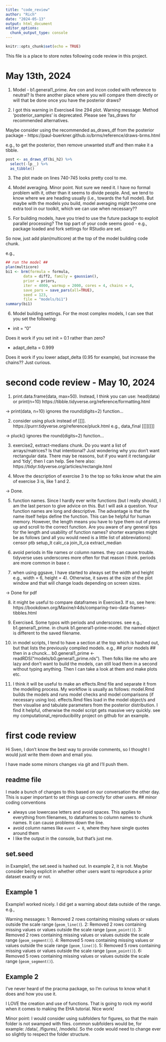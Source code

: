 ```yaml
---
title: "code_review"
author: "Rich"
date: "2024-05-13"
output: html_document
editor_options: 
  chunk_output_type: console
---
```


```r
knitr::opts_chunk$set(echo = TRUE)
```


This file is a place to store notes following code review in this project.


# May 13th, 2024 #

1. Model - b1.general1_prime. Are con and incon coded with reference to neutral? Is there another place where you will compare them directly or will that be done once you have the posterior draws?

2. I got this warning in Exercise4 line 294 plot.
Warning message:
Method 'posterior_samples' is deprecated. Please see ?as_draws for recommended alternatives. 

Maybe consider using the recommended as_draws_df from the posterior package - https://paul-buerkner.github.io/brms/reference/draws-brms.html

e.g., to get the posterior, then remove unwanted stuff and then make it a tibble.

```r
post <- as_draws_df(bi_h2) %>% 
  select(-lp__) %>% 
  as_tibble()
```

3. The plot made on lines 740-745 looks pretty cool to me.

4. Model averaging. Minor point. Not sure we need it. I have no formal problem with it, other than it seems to divide people. And, we tend to know where we are heading usually (i.e., towards the full model). But maybe with the models you build, model averaging might become one extra tool in our toolkit, which we can use when necessary??

5. For building models, have you tried to use the future package to exploit parallel processing? The top part of your code seems good - e.g., package loaded and fork settings for RStudio are set.

So now, just add plan(multicore) at the top of the model building code chunk.

e.g., 

```r
## run the model ##
plan(multicore)
bi1 <- brm(formula = formula,
        data = diff2, family = gaussian(),
        prior = priors,
        iter = 4000, warmup = 2000, cores = 4, chains = 4,
        save_pars = save_pars(all=TRUE),
        seed = 123,
        file = "models/bi1")
summary(bi1)
```

6. Model building settings. For the most complex models, I can see that you set the following:

- init = "0"

Does it work if you set init = 0.1 rather than zero?

- adapt_delta = 0.999

Does it work if you lower adapt_delta (0.95 for example), but increase the chains?? Just curious.


# second code review - May 10, 2024 #

1. print.data.frame(data, max=50). Instead, I think you can use:
		head(data) or
		print(n=10) https://tibble.tidyverse.org/reference/formatting.html
		
-> print(data, n=10) ignores the round(digits=2) function...		

2. consider using pluck instead of [[]]. https://purrr.tidyverse.org/reference/pluck.html
e.g., data_final [[]][[]]

-> pluck() ignores the round(digits=2) function...

3. exercise2, extract-medians chunk. Do you want a list of arrays/matrices? Is that intentional? Just wondering why you don't want rectangular data. There may be reasons, but if you want it rectangular and 'tidy', then I can help. See here also: https://tidyr.tidyverse.org/articles/rectangle.html

4. Move the description of exercise 3 to the top so folks know what the aim of exercise 3 is, like 1 and 2.

-> Done.

5. function names. Since I hardly ever write functions (but I really should), I am the last person to give advice on this. But I will ask a question. Your function names are long and descriptive. The advantage is that the name itself helps define the function. This can be helpful for human memory. However, the length means you have to type them out of press up and scroll to the correct function. Are you aware of any general tips for the length and usability of function names?
		shorter examples might be as follows (and all you would need is a little list of abbreviations):
			censor
			ptb
			setup_lt
			calc_ca
			join_lt_ca
			extract_median
			
6. avoid periods in file names or column names. they can cause trouble. tidyverse uses underscores more often for that reason I think. periods are more common in base r.

7. when using ggsave, I have started to always set the width and height e.g., width = 6, height = 4). Otherwise, it saves at the size of the plot window and that will change loads depending on screen sizes.

-> Done for pdf

8. it might be useful to compare dataframes in Exercise3. If so, see here: https://bookdown.org/Maxine/r4ds/comparing-two-data-frames-tibbles.html

9. Exercise4. Some typos with periods and underscores. see e.g., b1.general1_prime. in chunk b1.general1-prime-model. the named object is different to the saved filename.

10. in model scripts, I tend to have a section at the top which is hashed out, but that lists the previously compiled models. e.g., ## prior models ## then in a chunck... b0.general1_prime <- readRDS("models/b0.general1_prime.rds"). Then folks like me who are lazy and don't want to build the models, can still load them in a second without typing anything. Then I can take a look at them and make plots etc.

11. I think it will be useful to make an effects.Rmd file and separate it from the modelling process. My workflow is usually as follows: model.Rmd builds the models and runs model checks and model comparisons (if necessary using loo). effects.Rmd files load in the model object/s and then visualise and tabulate parameters from the posterior distribution. I find it helpful, otherwise the model script gets massive very quickly. see my computational_reproducibility project on github for an example. 



# first code review #

Hi Sven, I don't know the best way to provide comments, so I thought I would just write them down and email you. 

I have made some minors changes via git and I'll push them.


## readme file

I made a bunch of changes to this based on our conversation the other day. This is super important to set things up correctly for other users.
## minor coding conventions

- always use lowercase letters and avoid spaces. This applies to everything from filenames, to dataframes to column names to chunk names. It can cause problems down the line.
- avoid column names like `event = 0`, where they have single quotes around them
- I like the output in the console, but that's just me. 

## set.seed

in Example1, the set.seed is hashed out. In example 2, it is not.
Maybe consider being explicit in whether other users want to reproduce a prior dataset exactly or not. 

## Example 1

Example1 worked nicely. I did get a warning about data outside of the range. e.g.,

Warning messages:
1: Removed 2 rows containing missing values or values outside the scale range (`geom_line()`). 
2: Removed 2 rows containing missing values or values outside the scale range (`geom_point()`). 
3: Removed 2 rows containing missing values or values outside the scale range (`geom_segment()`). 
4: Removed 5 rows containing missing values or values outside the scale range (`geom_line()`). 
5: Removed 5 rows containing missing values or values outside the scale range (`geom_point()`). 
6: Removed 5 rows containing missing values or values outside the scale range (`geom_segment()`).


## Example 2

I've never heard of the pracma package, so I'm curious to know what it does and how you use it.

I LOVE the creation and use of functions. That is going to rock my world when it comes to making the EHA tutorial. Nice work!

Minor point: I would consider using subfolders for figures, so that the main folder is not swamped with files. common subfolders would be, for example: /data/, /figures/, /models/. So the code would need to change ever so slightly to respect the folder structure. 